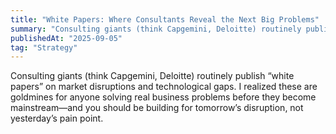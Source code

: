 ```yaml
---
title: "White Papers: Where Consultants Reveal the Next Big Problems"
summary: "Consulting giants (think Capgemini, Deloitte) routinely publish “white papers” on market disruptions and technological gaps. I realized these are goldmines for anyone solving real business problems before they become mainstream, and you should be building for tomorrow’s disruption, not yesterday’s pain point."
publishedAt: "2025-09-05"
tag: "Strategy"
---
```


Consulting giants (think Capgemini, Deloitte) routinely publish “white papers” on market disruptions and technological gaps. I realized these are goldmines for anyone solving real business problems before they become mainstream—and you should be building for tomorrow’s disruption, not yesterday’s pain point.
